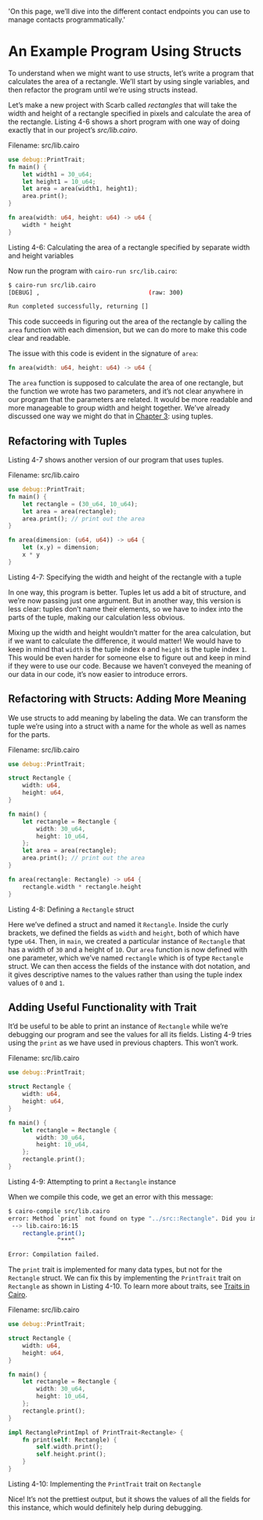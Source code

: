   'On this page, we’ll dive into the different contact endpoints you can use to manage contacts programmatically.'
  
# An Example Program Using Structs

To understand when we might want to use structs, let’s write a program that calculates the area of a rectangle. We’ll start by using single variables, and then refactor the program until we’re using structs instead.

Let’s make a new project with Scarb called _rectangles_ that will take the width and height of a rectangle specified in pixels and calculate the area of the rectangle. Listing 4-6 shows a short program with one way of doing exactly that in our project’s _src/lib.cairo_.

<span class="filename">Filename: src/lib.cairo</span>

```rust
use debug::PrintTrait;
fn main() {
    let width1 = 30_u64;
    let height1 = 10_u64;
    let area = area(width1, height1);
    area.print();
}

fn area(width: u64, height: u64) -> u64 {
    width * height
}
```

<span class="caption">Listing 4-6: Calculating the area of a rectangle specified by separate width and height variables</span>

Now run the program with `cairo-run src/lib.cairo`:

```bash
$ cairo-run src/lib.cairo
[DEBUG] ,                               (raw: 300)

Run completed successfully, returning []
```

This code succeeds in figuring out the area of the rectangle by calling the `area` function with each dimension, but we can do more to make this code clear and readable.

The issue with this code is evident in the signature of `area`:

```rust
fn area(width: u64, height: u64) -> u64 {
```

The `area` function is supposed to calculate the area of one rectangle, but the function we wrote has two parameters, and it’s not clear anywhere in our program that the parameters are related. It would be more readable and more manageable to group width and height together. We’ve already discussed one way we might do that in [Chapter 3](ch02-02-data-types.html#the-tuple-type): using tuples.

## Refactoring with Tuples

Listing 4-7 shows another version of our program that uses tuples.

<span class="filename">Filename: src/lib.cairo</span>

```rust
use debug::PrintTrait;
fn main() {
    let rectangle = (30_u64, 10_u64);
    let area = area(rectangle);
    area.print(); // print out the area
}

fn area(dimension: (u64, u64)) -> u64 {
    let (x,y) = dimension;
    x * y
}
```

<span class="caption">Listing 4-7: Specifying the width and height of the rectangle with a tuple</span>

In one way, this program is better. Tuples let us add a bit of structure, and we’re now passing just one argument. But in another way, this version is less clear: tuples don’t name their elements, so we have to index into the parts of the tuple, making our calculation less obvious.

Mixing up the width and height wouldn’t matter for the area calculation, but if we want to calculate the difference, it would matter! We would have to keep in mind that `width` is the tuple index `0` and `height` is the tuple index `1`. This would be even harder for someone else to figure out and keep in mind if they were to use our code. Because we haven’t conveyed the meaning of our data in our code, it’s now easier to introduce errors.

## Refactoring with Structs: Adding More Meaning

We use structs to add meaning by labeling the data. We can transform the tuple we’re using into a struct with a name for the whole as well as names for the parts.

<span class="filename">Filename: src/lib.cairo</span>

```rust
use debug::PrintTrait;

struct Rectangle {
    width: u64,
    height: u64,
}

fn main() {
    let rectangle = Rectangle {
        width: 30_u64,
        height: 10_u64,
    };
    let area = area(rectangle);
    area.print(); // print out the area
}

fn area(rectangle: Rectangle) -> u64 {
    rectangle.width * rectangle.height
}
```

<span class="caption">Listing 4-8: Defining a `Rectangle` struct</span>

Here we’ve defined a struct and named it `Rectangle`. Inside the curly brackets, we defined the fields as `width` and `height`, both of which have type `u64`. Then, in `main`, we created a particular instance of `Rectangle` that has a width of `30` and a height of `10`. Our `area` function is now defined with one parameter, which we’ve named `rectangle` which is of type `Rectangle` struct. We can then access the fields of the instance with dot notation, and it gives descriptive names to the values rather than using the tuple index values of `0` and `1`.

## Adding Useful Functionality with Trait

It’d be useful to be able to print an instance of `Rectangle` while we’re debugging our program and see the values for all its fields. Listing 4-9 tries using the `print` as we have used in previous chapters. This won’t work.

<span class="filename">Filename: src/lib.cairo</span>

```rust
use debug::PrintTrait;

struct Rectangle {
    width: u64,
    height: u64,
}

fn main() {
    let rectangle = Rectangle {
        width: 30_u64,
        height: 10_u64,
    };
    rectangle.print();
}
```

<span class="caption">Listing 4-9: Attempting to print a `Rectangle` instance</span>

When we compile this code, we get an error with this message:

```bash
$ cairo-compile src/lib.cairo
error: Method `print` not found on type "../src::Rectangle". Did you import the correct trait and impl?
 --> lib.cairo:16:15
    rectangle.print();
              ^***^

Error: Compilation failed.
```

The `print` trait is implemented for many data types, but not for the `Rectangle` struct. We can fix this by implementing the `PrintTrait` trait on `Rectangle` as shown in Listing 4-10.
To learn more about traits, see [Traits in Cairo](ch07-02-traits-in-cairo.md).

<span class="filename">Filename: src/lib.cairo</span>

```rust
use debug::PrintTrait;

struct Rectangle {
    width: u64,
    height: u64,
}

fn main() {
    let rectangle = Rectangle {
        width: 30_u64,
        height: 10_u64,
    };
    rectangle.print();
}

impl RectanglePrintImpl of PrintTrait<Rectangle> {
    fn print(self: Rectangle) {
        self.width.print();
        self.height.print();
    }
}
```

<span class="caption">Listing 4-10: Implementing the `PrintTrait` trait on `Rectangle`</span>

Nice! It’s not the prettiest output, but it shows the values of all the fields for this instance, which would definitely help during debugging.
